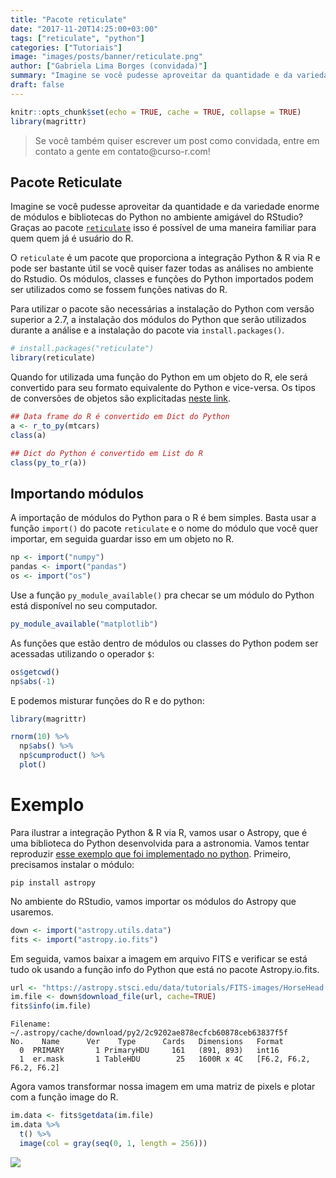 ```yaml
---
title: "Pacote reticulate"
date: "2017-11-20T14:25:00+03:00"
tags: ["reticulate", "python"]
categories: ["Tutoriais"]
image: "images/posts/banner/reticulate.png"
author: ["Gabriela Lima Borges (convidada)"]
summary: "Imagine se você pudesse aproveitar da quantidade e da variedade enorme de módulos e bibliotecas do Python no ambiente amigável do RStudio? Graças ao pacote..."
draft: false
---
```


```r
knitr::opts_chunk$set(echo = TRUE, cache = TRUE, collapse = TRUE)
library(magrittr)
```

> Se você também quiser escrever um post como convidada, entre em contato a gente em contato@curso-r.com!

## Pacote Reticulate

Imagine se você pudesse aproveitar da quantidade e da variedade enorme de módulos e bibliotecas do Python no ambiente amigável do RStudio? Graças ao pacote [`reticulate`](https://rstudio.github.io/reticulate/) isso é possível de uma maneira familiar para quem quem já é usuário do R.

O `reticulate` é um pacote que proporciona a integração Python & R via R e pode ser bastante útil se você quiser fazer todas as análises no ambiente do Rstudio. Os módulos, classes e funções do Python importados podem ser utilizados como se fossem funções nativas do R. 

Para utilizar o pacote são necessárias a instalação do Python com versão superior a 2.7, a instalação dos módulos do Python que serão utilizados durante a análise e a instalação do pacote via `install.packages()`.


```r
# install.packages("reticulate")
library(reticulate)
```

Quando for utilizada uma função do Python em um objeto do R, ele será convertido para seu formato equivalente do Python e vice-versa. Os tipos de conversões de objetos são explicitadas [neste link](https://rstudio.github.io/reticulate/articles/introduction.html).


```r
## Data frame do R é convertido em Dict do Python
a <- r_to_py(mtcars)
class(a)

## Dict do Python é convertido em List do R
class(py_to_r(a))
```

## Importando módulos

A importação de módulos do Python para o R é bem simples. Basta usar a função `import()` do pacote `reticulate` e o nome do módulo que você quer importar, em seguida guardar isso em um objeto no R.

```r
np <- import("numpy")
pandas <- import("pandas")
os <- import("os")
```

Use a função `py_module_available()` pra checar se um módulo do Python está disponível no seu computador.

```r
py_module_available("matplotlib")
```

As funções que estão dentro de módulos ou classes do Python podem ser acessadas utilizando o operador `$`:

```r
os$getcwd()
np$abs(-1)
```

E podemos misturar funções do R e do python:

```r
library(magrittr)

rnorm(10) %>% 
  np$abs() %>% 
  np$cumproduct() %>% 
  plot()
```

# Exemplo

Para ilustrar a integração Python & R via R, vamos usar o Astropy, que é uma biblioteca do Python desenvolvida para a astronomia. Vamos tentar reproduzir [esse exemplo que foi implementado no python](http://docs.astropy.org/en/stable/generated/examples/io/plot_fits-image.html#sphx-glr-generated-examples-io-plot-fits-image-py). Primeiro, precisamos instalar o módulo:

```
pip install astropy
```

No ambiente do RStudio, vamos importar os módulos do Astropy que usaremos.

```r
down <- import("astropy.utils.data")
fits <- import("astropy.io.fits")
```

Em seguida, vamos baixar a imagem em arquivo FITS e verificar se está tudo ok usando a função info do Python que está no pacote Astropy.io.fits.

```r
url <- "https://astropy.stsci.edu/data/tutorials/FITS-images/HorseHead.fits"
im.file <- down$download_file(url, cache=TRUE)
fits$info(im.file)
```

```
Filename: ~/.astropy/cache/download/py2/2c9202ae878ecfcb60878ceb63837f5f
No.    Name      Ver    Type      Cards   Dimensions   Format
  0  PRIMARY       1 PrimaryHDU     161   (891, 893)   int16   
  1  er.mask       1 TableHDU        25   1600R x 4C   [F6.2, F6.2, F6.2, F6.2]
```

Agora vamos transformar nossa imagem em uma matriz de pixels e plotar com a função image do R.

```r
im.data <- fits$getdata(im.file)
im.data %>% 
  t() %>% 
  image(col = gray(seq(0, 1, length = 256)))
```

![](/images/posts/conteudo/reticulate/Rplot.png)




